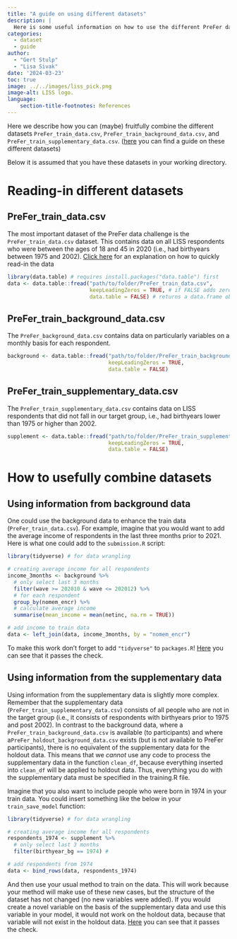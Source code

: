 ```yaml
---
title: "A guide on using different datasets"
description: |
  Here is some useful information on how to use the different PreFer datasets on offer
categories:
  - dataset
  - guide
author: 
  - "Gert Stulp"
  - "Lisa Sivak"
date: '2024-03-23'
toc: true
image: ../../images/liss_pick.png
image-alt: LISS logo. 
language: 
    section-title-footnotes: References
---
```


Here we describe how you can (maybe) fruitfully combine the different datasets `PreFer_train_data.csv`, `PreFer_train_background_data.csv`, and `PreFer_train_supplementary_data.csv`. ([here](2024-03-20-prefer-datasets.qmd) you can find a guide on these different datasets)

Below it is assumed that you have these datasets in your working directory. 

# Reading-in different datasets
## PreFer_train_data.csv

The most important dataset of the PreFer data challenge is the `PreFer_train_data.csv` dataset. This contains data on all LISS respondents who were between the ages of 18 and 45 in 2020 (i.e., had birthyears between 1975 and 2002). [Click here](2024-03-22-read-data.qmd) for an explanation on how to quickly read-in the data 

```r
library(data.table) # requires install.packages("data.table") first
data <- data.table::fread("path/to/folder/PreFer_train_data.csv", 
                          keepLeadingZeros = TRUE, # if FALSE adds zeroes to some dates
                          data.table = FALSE) # returns a data.frame object rather than data.table 
```

## PreFer_train_background_data.csv

The `PreFer_background_data.csv` contains data on particularly variables on a monthly basis for each respondent. 

```r
background <- data.table::fread("path/to/folder/PreFer_train_background_data.csv", 
                                keepLeadingZeros = TRUE, 
                                data.table = FALSE) 
```

## PreFer_train_supplementary_data.csv

The `PreFer_train_supplementary_data.csv` contains data on LISS respondents that did not fall in our target group, i.e., had birthyears lower than 1975 or higher than 2002. 

```r
supplement <- data.table::fread("path/to/folder/PreFer_train_supplementary_data.csv", 
                                keepLeadingZeros = TRUE, 
                                data.table = FALSE) 
```

# How to usefully combine datasets

## Using information from background data

One could use the background data to enhance the train data (`PreFer_train_data.csv`). For example, imagine that you would want to add the average income of respondents in the last three months prior to 2021. Here is what one could add to the `submission.R` script:

```r
library(tidyverse) # for data wrangling

# creating average income for all respondents
income_3months <- background %>% 
  # only select last 3 months
  filter(wave >= 202010 & wave <= 202012) %>% 
  # for each respondent
  group_by(nomem_encr) %>% 
  # calculate average income
  summarise(mean_income = mean(netinc, na.rm = TRUE))

# add income to train data
data <- left_join(data, income_3months, by = "nomem_encr")
```

To make this work don't forget to add `"tidyverse"` to `packages.R`! [Here](LINKTOGITHUBBRANCH) you can see that it passes the check.

## Using information from the supplementary data

Using information from the supplementary data is slightly more complex. Remember that the supplementary data (`PreFer_train_supplementary_data.csv`) consists of all people who are not in the target group (i.e., it consists of respondents with birthyears prior to 1975 and post 2002). In contrast to the background data, where a `PreFer_train_background_data.csv` is available (to participants) and where a` PreFer_holdout_background_data.csv` exists (but is not available to PreFer participants), there is no equivalent of the supplementary data for the holdout data. This means that we *cannot* use any code to process the supplementary data in the function `clean_df`, because everything inserted into `clean_df` will be applied to holdout data. Thus, everything you do with the supplementary data must be specified in the training.R file. 

Imagine that you also want to include people who were born in 1974 in your train data. You could insert something like the below in your `train_save_model` function:

```r
library(tidyverse) # for data wrangling

# creating average income for all respondents
respondents_1974 <- supplement %>% 
  # only select last 3 months
  filter(birthyear_bg == 1974) #

# add respondents from 1974
data <- bind_rows(data, respondents_1974)
```

And then use your usual method to train on the data. This will work because your method will make use of these new cases, but the structure of the dataset has not changed (no new variables were added). If you would create a novel variable on the basis of the supplementary data and use this variable in your model, it would not work on the holdout data, because that variable will not exist in the holdout data. [Here](LINKTOGITHUBBRANCH) you can see that it passes the check.